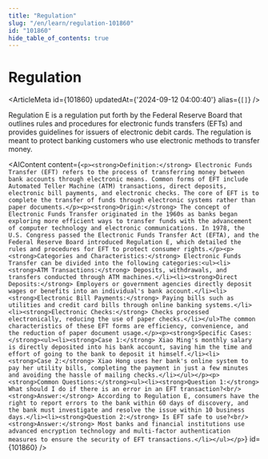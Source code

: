 ```yaml
---
title: "Regulation"
slug: "/en/learn/regulation-101860"
id: "101860"
hide_table_of_contents: true
---
```



# Regulation

<ArticleMeta id={101860} updatedAt={'2024-09-12 04:00:40'} alias={`[]`} />
<div className='border-solid border-b border-t-0 my-4 border-[var(--ifm-color-gray-300)]' />

Regulation E is a regulation put forth by the Federal Reserve Board that outlines rules and procedures for electronic funds transfers (EFTs) and provides guidelines for issuers of electronic debit cards. The regulation is meant to protect banking customers who use electronic methods to transfer money.

<AIContent content={`<p><strong>Definition:</strong> Electronic Funds Transfer (EFT) refers to the process of transferring money between bank accounts through electronic means. Common forms of EFT include Automated Teller Machine (ATM) transactions, direct deposits, electronic bill payments, and electronic checks. The core of EFT is to complete the transfer of funds through electronic systems rather than paper documents.</p><p><strong>Origin:</strong> The concept of Electronic Funds Transfer originated in the 1960s as banks began exploring more efficient ways to transfer funds with the advancement of computer technology and electronic communications. In 1978, the U.S. Congress passed the Electronic Funds Transfer Act (EFTA), and the Federal Reserve Board introduced Regulation E, which detailed the rules and procedures for EFT to protect consumer rights.</p><p><strong>Categories and Characteristics:</strong> Electronic Funds Transfer can be divided into the following categories:<ul><li><strong>ATM Transactions:</strong> Deposits, withdrawals, and transfers conducted through ATM machines.</li><li><strong>Direct Deposits:</strong> Employers or government agencies directly deposit wages or benefits into an individual's bank account.</li><li><strong>Electronic Bill Payments:</strong> Paying bills such as utilities and credit card bills through online banking systems.</li><li><strong>Electronic Checks:</strong> Checks processed electronically, reducing the use of paper checks.</li></ul>The common characteristics of these EFT forms are efficiency, convenience, and the reduction of paper document usage.</p><p><strong>Specific Cases:</strong><ul><li><strong>Case 1:</strong> Xiao Ming's monthly salary is directly deposited into his bank account, saving him the time and effort of going to the bank to deposit it himself.</li><li><strong>Case 2:</strong> Xiao Hong uses her bank's online system to pay her utility bills, completing the payment in just a few minutes and avoiding the hassle of mailing checks.</li></ul></p><p><strong>Common Questions:</strong><ul><li><strong>Question 1:</strong> What should I do if there is an error in an EFT transaction?<br/><strong>Answer:</strong> According to Regulation E, consumers have the right to report errors to the bank within 60 days of discovery, and the bank must investigate and resolve the issue within 10 business days.</li><li><strong>Question 2:</strong> Is EFT safe to use?<br/><strong>Answer:</strong> Most banks and financial institutions use advanced encryption technology and multi-factor authentication measures to ensure the security of EFT transactions.</li></ul></p>`} id={101860} />
